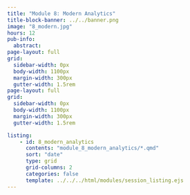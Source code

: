 ```yaml
---
title: "Module 8: Modern Analytics"
title-block-banner: ../../banner.png
image: "8_modern.jpg"
hours: 12
pub-info:
  abstract:
page-layout: full
grid:
  sidebar-width: 0px
  body-width: 1100px
  margin-width: 300px
  gutter-width: 1.5rem
page-layout: full
grid:
  sidebar-width: 0px
  body-width: 1100px
  margin-width: 300px
  gutter-width: 1.5rem

listing:
    - id: 8_modern_analytics
      contents: "module_8_modern_analytics/*.qmd"
      sort: "date"
      type: grid
      grid-columns: 2
      categories: false
      template: ../../../html/modules/session_listing.ejs
---
```

